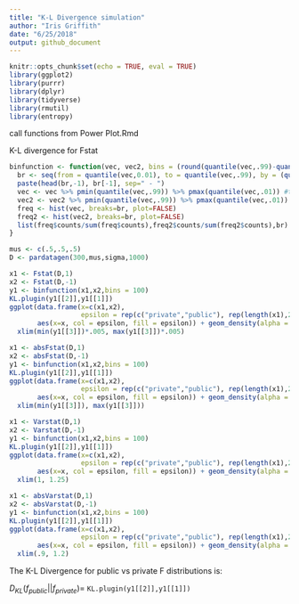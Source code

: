 ---
title: "K-L Divergence simulation"
author: "Iris Griffith"
date: "6/25/2018"
output: github_document
---

```{r setup, include=FALSE}
knitr::opts_chunk$set(echo = TRUE, eval = TRUE)
library(ggplot2)
library(purrr)
library(dplyr)
library(tidyverse)
library(rmutil)
library(entropy)
```

call functions from Power Plot.Rmd

K-L divergence for Fstat
```{r}
binfunction <- function(vec, vec2, bins = (round(quantile(vec,.99)-quantile(vec,0.01))+1)/sd(vec) ){ #divvys up a vector into a histogram of relative frequencies. NOTE: This function assumes that vec2 is distributed in a proper subset of vec
  br <- seq(from = quantile(vec,0.01), to = quantile(vec,.99), by = (quantile(vec,.99)-quantile(vec,0.01))/bins)
  paste(head(br,-1), br[-1], sep=" - ")
  vec <- vec %>% pmin(quantile(vec,.99)) %>% pmax(quantile(vec,.01)) #truncate bottom and top 1%
  vec2 <- vec2 %>% pmin(quantile(vec,.99)) %>% pmax(quantile(vec,.01))
  freq <- hist(vec, breaks=br, plot=FALSE)
  freq2 <- hist(vec2, breaks=br, plot=FALSE)
  list(freq$counts/sum(freq$counts),freq2$counts/sum(freq2$counts),br)
}

mus <- c(.5,.5,.5)
D <- pardatagen(300,mus,sigma,1000)

x1 <- Fstat(D,1)
x2 <- Fstat(D,-1)
y1 <- binfunction(x1,x2,bins = 100)
KL.plugin(y1[[2]],y1[[1]])
ggplot(data.frame(x=c(x1,x2),
                  epsilon = rep(c("private","public"), rep(length(x1),2))),
       aes(x=x, col = epsilon, fill = epsilon)) + geom_density(alpha = .5) +
  xlim(min(y1[[3]])*.005, max(y1[[3]])*.005)

x1 <- absFstat(D,1)
x2 <- absFstat(D,-1)
y1 <- binfunction(x1,x2,bins = 100)
KL.plugin(y1[[2]],y1[[1]])
ggplot(data.frame(x=c(x1,x2),
                  epsilon = rep(c("private","public"), rep(length(x1),2))),
       aes(x=x, col = epsilon, fill = epsilon)) + geom_density(alpha = .5) +
  xlim(min(y1[[3]]), max(y1[[3]]))

x1 <- Varstat(D,1)
x2 <- Varstat(D,-1)
y1 <- binfunction(x1,x2,bins = 100)
KL.plugin(y1[[2]],y1[[1]])
ggplot(data.frame(x=c(x1,x2),
                  epsilon = rep(c("private","public"), rep(length(x1),2))),
       aes(x=x, col = epsilon, fill = epsilon)) + geom_density(alpha = .5) +
  xlim(1, 1.25)

x1 <- absVarstat(D,1)
x2 <- absVarstat(D,-1)
y1 <- binfunction(x1,x2,bins = 100)
KL.plugin(y1[[2]],y1[[1]])
ggplot(data.frame(x=c(x1,x2),
                  epsilon = rep(c("private","public"), rep(length(x1),2))),
       aes(x=x, col = epsilon, fill = epsilon)) + geom_density(alpha = .5) +
  xlim(.9, 1.2)
```
The K-L Divergence for public vs private F distributions is:

$D_{KL}(f_{public}||f_{private}) =$ `KL.plugin(y1[[2]],y1[[1]])`




